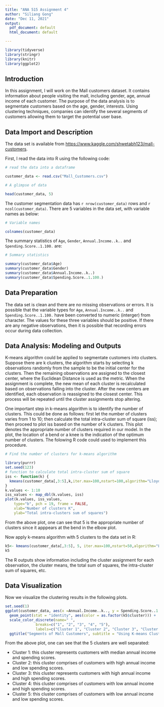 ---
title: "ANA 515 Assignment 4"
author: "Siliang Gong"
date: "Dec 11, 2021"
output:
  pdf_document: default
  html_document: default

---



``` {r setup, include = FALSE}

library(tidyverse)
library(stringr)
library(knitr)
library(ggplot2)

```


## Introduction

In this assignment, I will work on the Mall customers dataset. It contains information about people visiting the mall, including gender, age, annual income of each customer. The purpose of the data analysis is to segmentate customers based on the age, gender, interests. Using clustering techniques, companies can identify the several segments of customers allowing them to target the potential user base. 

## Data Import and Description

The data set is available from [https://www.kaggle.com/shwetabh123/mall-customers](https://www.kaggle.com/shwetabh123/mall-customers). 

First, I read the data into R using the following code: 

```{r echo = TRUE}

# read the data into a dataframe

customer_data <- read.csv("Mall_Customers.csv")

# A glimpse of data

head(customer_data, 5)

```

The customer segmentation data has `r nrow(customer_data)` rows and `r ncol(customer_data)`. There are 5 variables in the data set, with variable names as below:

```{r echo = TRUE}
# Variable names

colnames(customer_data)

```

The summary statistics of `Age`, `Gender`, `Annual.Income..k..` and `Spending.Score..1.100.` are:

```{r echo = TRUE}
# Summary statistics

summary(customer_data$Age)
summary(customer_data$Gender)
summary(customer_data$Annual.Income..k..)
summary(customer_data$Spending.Score..1.100.)

```

## Data Preparation

The data set is clean and there are no missing observations or errors. It is possible that the variable types for `Age`,  `Annual.Income..k..` and `Spending.Score..1.100.` have been converted to numeric (interger) from character. The values for these three variables should be positive. If there are any negative observations, then it is possible that recording errors occur during data collection. 

## Data Analysis: Modeling and Outputs

K-means algorithm could be applied to segmentate customers into clusters. Suppose there are k clusters, the algorithm starts by selecting k observations randomly from the sample to be the initial center for the clusters. Then the remaining observations are assigned to the closest center, where the Euclidean Distance is used as the metric. When the assignment is complete, the new mean of each cluster is recalculated based on observations falling into the cluster. After the new centers are identified, each observation is reassigned to the closest center. This process will be repeated until the cluster assignments stop altering. 

One important step in k-means algorithm is to identify the number of clusters. This could be done as follows: first let the number of clusters varies from 1 to 10; then calculate the total intra-cluster sum of square (iss); then proceed to plot iss based on the number of k clusters. This plot denotes the appropriate number of clusters required in our model. In the plot, the location of a bend or a knee is the indication of the optimum number of clusters. The folowing R code could used to implement this procedure.

```{r echo=T}

# Find the number of clusters for k-means algorithm

library(purrr)
set.seed(123)
# function to calculate total intra-cluster sum of square 
iss <- function(k) {
  kmeans(customer_data[,3:5],k,iter.max=100,nstart=100,algorithm="Lloyd" )$tot.withinss
}
k.values <- 1:10
iss_values <- map_dbl(k.values, iss)
plot(k.values, iss_values,
    type="b", pch = 19, frame = FALSE, 
    xlab="Number of clusters K",
    ylab="Total intra-clusters sum of squares")

```

From the above plot, one can see that 5 is the appropriate number of clusters since it apppears at the bend in the elbow plot. 

Now apply k-means algorithm with 5 clusters to the data set in R:

```{r echo=T}

k5<- kmeans(customer_data[,3:5], 5, iter.max=100,nstart=50,algorithm="Lloyd")
k5

```

The R outputs show information including the cluster assignment for each observation, the cluster means, the total sum of squares, the intra-cluster sum of squares, etc. 

## Data Visualization

Now we visualize the clustering results in the following plots. 

```{r echo=T}
set.seed(1)
ggplot(customer_data, aes(x =Annual.Income..k.., y = Spending.Score..1.100.)) + 
  geom_point(stat = "identity", aes(color = as.factor(k5$cluster))) +
  scale_color_discrete(name=" ",
              breaks=c("1", "2", "3", "4", "5"),
              labels=c("Cluster 1", "Cluster 2", "Cluster 3", "Cluster 4", "Cluster 5")) +
  ggtitle("Segments of Mall Customers", subtitle = "Using K-means Clustering")

```

From the above plot, one can see that the 5 clusters are well separated:

* Cluster 1: this cluster represents customers with median annual income and spending scores.
* Cluster 2: this cluster  comprises of customers with high annual income and low spending scores.
* Cluster 3:  this cluster represents customers with high annual income and high spending scores.
* Cluster 4: this cluster comprises of customers with low annual income and high spending scores.
* Cluster 5: this cluster comprises of customers with low annual income and low spending scores. 